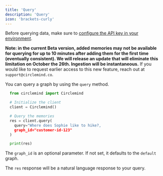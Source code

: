 ```yaml
---
title: 'Query'
description: 'Query'
icon: 'brackets-curly'
---
```


Before querying data, make sure to [configure the API key in your environment](/essentials/getting-started#getting-started).

**Note: in the current Beta version, added memories may not be available for querying for up to 10 minutes after adding them for the first time (eventually consistent). We will release an update that will eliminate this limitation on October the 26th. Ingestion will be instantaneous.** If you would like to request earlier access to this new feature, reach out at `support@circlemind.co`.   

You can query a graph by using the `query` method.

```python
  from circlemind import Circlemind

  # Initialize the client
  client = Circlemind()

  # Query the memories
  res = client.query(
    query="Where does Sophie like to hike?,
    graph_id="customer-id-123"
  )

  print(res)
```

The `graph_id` is an optional parameter. If not set, it defaults to the `default` graph.

The `res` response will be a natural language response to your query.